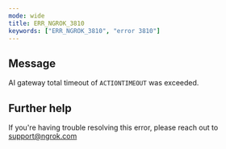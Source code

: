 ```yaml
---
mode: wide
title: ERR_NGROK_3810
keywords: ["ERR_NGROK_3810", "error 3810"]
---
```


## Message

AI gateway total timeout of `ACTIONTIMEOUT` was exceeded.

## Further help

If you're having trouble resolving this error, please reach out to [support@ngrok.com](mailto:support@ngrok.com?subject=Help%20with%20ERR_NGROK_3810)
